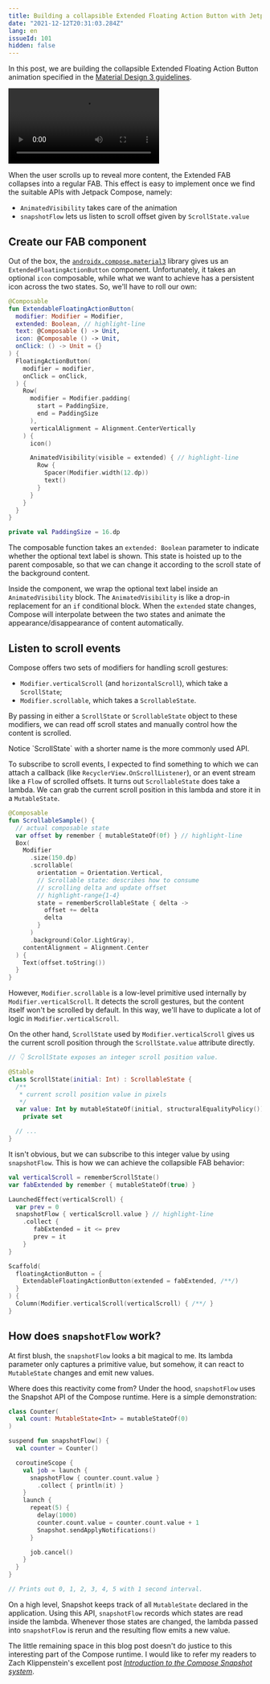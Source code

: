 ```yaml
---
title: Building a collapsible Extended Floating Action Button with Jetpack Compose
date: "2021-12-12T20:31:03.284Z"
lang: en
issueId: 101
hidden: false
---
```



In this post, we are building the collapsible Extended Floating Action Button animation specified in the [Material Design 3 guidelines](https://m3.material.io/components/floating-action-button/guidelines#3ad4a846-ac87-4884-b9b0-97efceea2e41).


<video controls>
  <source src={specVideo} type="video/mp4" />
</video>

When the user scrolls up to reveal more content, the Extended FAB collapses into a regular FAB. This effect is easy to implement once we find the suitable APIs with Jetpack Compose, namely:


- `AnimatedVisibility` takes care of the animation
- `snapshotFlow` lets us listen to scroll offset given by `ScrollState.value`

## Create our FAB component

Out of the box, the [`androidx.compose.material3`](https://developer.android.com/reference/kotlin/androidx/compose/material3/package-summary) library gives us an `ExtendedFloatingActionButton` component.
Unfortunately, it takes an optional `icon` composable, while what we want to achieve has a persistent icon across the two states. So, we'll have to roll our own:

```kotlin
@Composable
fun ExtendableFloatingActionButton(
  modifier: Modifier = Modifier,
  extended: Boolean, // highlight-line
  text: @Composable () -> Unit,
  icon: @Composable () -> Unit,
  onClick: () -> Unit = {}
) {
  FloatingActionButton(
    modifier = modifier,
    onClick = onClick,
  ) {
    Row(
      modifier = Modifier.padding(
        start = PaddingSize,
        end = PaddingSize
      ),
      verticalAlignment = Alignment.CenterVertically
    ) {
      icon()

      AnimatedVisibility(visible = extended) { // highlight-line
        Row {
          Spacer(Modifier.width(12.dp))
          text()
        }
      }
    }
  }
}

private val PaddingSize = 16.dp
```

The composable function takes an `extended: Boolean` parameter to indicate whether the optional text label is shown. This state is hoisted up to the parent composable, so that we can change it according to the scroll state of the background content.

Inside the component, we wrap the optional text label inside an `AnimatedVisibility` block. The `AnimatedVisibility` is like a drop-in replacement for an `if` conditional block. When the `extended` state changes,  Compose will interpolate between the two states and animate the appearance/disappearance of content automatically.

## Listen to scroll events

Compose offers two sets of modifiers for handling scroll gestures:

- `Modifier.verticalScroll` (and `horizontalScroll`), which take a `ScrollState`;
- `Modifier.scrollable`, which takes a `ScrollableState`.

By passing in either a `ScrollState` or `ScrollableState` object to these modifiers, we can read off scroll states and manually control how the content is scrolled.

<PullQuote emoji="💡">
Notice `ScrollState` with a shorter name is the more commonly used API.
</PullQuote>

To subscribe to scroll events, I expected to find something to which we can attach a callback (like `RecyclerView.OnScrollListener`),
or an event stream like a `Flow` of scrolled offsets.
It turns out `ScrollableState` does take a lambda. We can grab the current scroll position in this lambda and store it
in a `MutableState`.

```kotlin
@Composable
fun ScrollableSample() {
  // actual composable state
  var offset by remember { mutableStateOf(0f) } // highlight-line
  Box(
    Modifier
      .size(150.dp)
      .scrollable(
        orientation = Orientation.Vertical,
        // Scrollable state: describes how to consume
        // scrolling delta and update offset
        // highlight-range{1-4}
        state = rememberScrollableState { delta ->
          offset += delta
          delta
        }
      )
      .background(Color.LightGray),
    contentAlignment = Alignment.Center
  ) {
    Text(offset.toString())
  }
}
```

However, `Modifier.scrollable` is a low-level primitive used internally by `Modifier.verticalScroll`.
It detects the scroll gestures, but the content itself won't be scrolled by default.
In this way, we'll have to duplicate a lot of logic in `Modifier.verticalScroll`.

On the other hand, `ScrollState` used by `Modifier.verticalScroll` gives us the current scroll position through the `ScrollState.value` attribute directly.

```kotlin
// 👇 ScrollState exposes an integer scroll position value.

@Stable
class ScrollState(initial: Int) : ScrollableState {
  /**
   * current scroll position value in pixels
   */
  var value: Int by mutableStateOf(initial, structuralEqualityPolicy())
    private set

  // ...
}
```
It isn't obvious, but we can subscribe to this integer value by using `snapshotFlow`.
This is how we can achieve the collapsible FAB behavior:

```kotlin
val verticalScroll = rememberScrollState()
var fabExtended by remember { mutableStateOf(true) }

LaunchedEffect(verticalScroll) {
  var prev = 0
  snapshotFlow { verticalScroll.value } // highlight-line
    .collect {
       fabExtended = it <= prev
       prev = it
    }
}

Scaffold(
  floatingActionButton = {
    ExtendableFloatingActionButton(extended = fabExtended, /**/)
  }
) {
  Column(Modifier.verticalScroll(verticalScroll) { /**/ }
}
```

## How does `snapshotFlow` work?

At first blush, the `snapshotFlow` looks a bit magical to me. Its lambda parameter only captures a primitive value, but somehow, it can react to `MutableState` changes and emit new values.

Where does this reactivity come from? Under the hood, `snapshotFlow` uses the Snapshot API of the Compose runtime. Here is a simple demonstration:

```kotlin
class Counter(
  val count: MutableState<Int> = mutableStateOf(0)
)

suspend fun snapshotFlow() {
  val counter = Counter()

  coroutineScope {
    val job = launch {
      snapshotFlow { counter.count.value }
        .collect { println(it) }
    }
    launch {
      repeat(5) {
        delay(1000)
        counter.count.value = counter.count.value + 1
        Snapshot.sendApplyNotifications()
      }

      job.cancel()
    }
  }
}

// Prints out 0, 1, 2, 3, 4, 5 with 1 second interval.
```

On a high level, Snapshot keeps track of all `MutableState` declared in the application.
Using this API, `snapshotFlow` records which states are read inside the lambda.
Whenever those states are changed, the lambda passed into `snapshotFlow` is rerun and the resulting flow emits a new value.

The little remaining space in this blog post doesn't do justice to this interesting part of the Compose runtime.
I would like to refer my readers to Zach Klippenstein's excellent post [*Introduction to the Compose Snapshot system*](https://dev.to/zachklipp/introduction-to-the-compose-snapshot-system-19cn).
